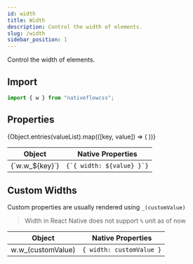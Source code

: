 ```yaml
---
id: width
title: Width
description: Control the width of elements.
slug: /width
sidebar_position: 1
---
```



Control the width of elements.

## Import

```js title="src/screens/Component.js"
import { w } from "nativeflowcss";
```

## Properties

<div className="scrollable-box">
  <table>
    <thead>
      <tr>
        <th>Object</th>
        <th>Native Properties</th>
      </tr>
    </thead>
    <tbody>
      {Object.entries(valueList).map(([key, value]) => (
        <React.Fragment key={key}>
          <tr>
            <td>{`w.w_${key}`}</td>
            <td>
              <code>{`{ width: ${value} }`}</code>
            </td>
          </tr>
        </React.Fragment>
      ))}
    </tbody>
  </table>
</div>

## Custom Widths

Custom properties are usually rendered using `_(customValue)`

> Width in React Native does not support `%` unit as of now

| Object             | Native Properties        |
| ------------------ | ------------------------ |
| w.w_(customValue)  | `{ width: customValue }` |
